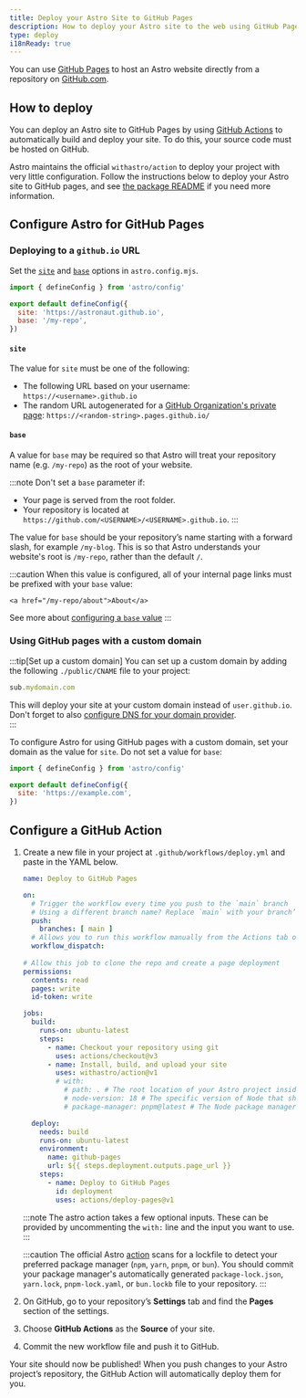 ```yaml
---
title: Deploy your Astro Site to GitHub Pages
description: How to deploy your Astro site to the web using GitHub Pages.
type: deploy
i18nReady: true
---
```


You can use [GitHub Pages](https://pages.github.com/) to host an Astro website directly from a repository on [GitHub.com](https://github.com/).

## How to deploy

You can deploy an Astro site to GitHub Pages by using [GitHub Actions](https://github.com/features/actions) to automatically build and deploy your site. To do this, your source code must be hosted on GitHub.

Astro maintains the official `withastro/action` to deploy your project with very little configuration. Follow the instructions below to deploy your Astro site to GitHub pages, and see [the package README](https://github.com/withastro/action) if you need more information.

## Configure Astro for GitHub Pages

### Deploying to a `github.io` URL 

Set the [`site`](/en/reference/configuration-reference/#site) and [`base`](/en/reference/configuration-reference/#base) options in `astro.config.mjs`.
    
```js title="astro.config.mjs" ins={4-5}
import { defineConfig } from 'astro/config'

export default defineConfig({
  site: 'https://astronaut.github.io',
  base: '/my-repo',
})
```

#### `site`

The value for `site` must be one of the following:

- The following URL based on your username: `https://<username>.github.io`
- The random URL autogenerated for a [GitHub Organization's private page](https://docs.github.com/en/enterprise-cloud@latest/pages/getting-started-with-github-pages/changing-the-visibility-of-your-github-pages-site): `https://<random-string>.pages.github.io/`


#### `base`

A value for `base` may be required so that Astro will treat your repository name (e.g. `/my-repo`) as the root of your website.

:::note
  Don't set a `base` parameter if:

- Your page is served from the root folder.
- Your repository is located at `https://github.com/<USERNAME>/<USERNAME>.github.io`.
:::

The value for `base` should be your repository’s name starting with a forward slash, for example `/my-blog`. This is so that Astro understands your website's root is `/my-repo`, rather than the default `/`.

:::caution
    When this value is configured, all of your internal page links must be prefixed with your `base` value:

```astro ins="/my-repo"
<a href="/my-repo/about">About</a>
```

See more about [configuring a `base` value](/en/reference/configuration-reference/#base)
:::

### Using GitHub pages with a custom domain

:::tip[Set up a custom domain]
You can set up a custom domain by adding the following `./public/CNAME` file to your project: 

```js title="public/CNAME"
sub.mydomain.com
```

This will deploy your site at your custom domain instead of `user.github.io`. Don't forget to also [configure DNS for your domain provider](https://docs.github.com/en/pages/configuring-a-custom-domain-for-your-github-pages-site/managing-a-custom-domain-for-your-github-pages-site#configuring-a-subdomain).   
:::

To configure Astro for using GitHub pages with a custom domain, set your domain as the value for `site`. Do not set a value for `base`:

```js title="astro.config.mjs" ins={4}
import { defineConfig } from 'astro/config'

export default defineConfig({
  site: 'https://example.com',
})
```

## Configure a GitHub Action

1. Create a new file in your project at `.github/workflows/deploy.yml` and paste in the YAML below.

    ```yaml title="deploy.yml"
    name: Deploy to GitHub Pages

    on:
      # Trigger the workflow every time you push to the `main` branch
      # Using a different branch name? Replace `main` with your branch’s name
      push:
        branches: [ main ]
      # Allows you to run this workflow manually from the Actions tab on GitHub.
      workflow_dispatch:
      
    # Allow this job to clone the repo and create a page deployment
    permissions:
      contents: read
      pages: write
      id-token: write

    jobs:
      build:
        runs-on: ubuntu-latest
        steps:
          - name: Checkout your repository using git
            uses: actions/checkout@v3
          - name: Install, build, and upload your site
            uses: withastro/action@v1
            # with:
              # path: . # The root location of your Astro project inside the repository. (optional)
              # node-version: 18 # The specific version of Node that should be used to build your site. Defaults to 18. (optional)
              # package-manager: pnpm@latest # The Node package manager that should be used to install dependencies and build your site. Automatically detected based on your lockfile. (optional)

      deploy:
        needs: build
        runs-on: ubuntu-latest
        environment:
          name: github-pages
          url: ${{ steps.deployment.outputs.page_url }}
        steps:
          - name: Deploy to GitHub Pages
            id: deployment
            uses: actions/deploy-pages@v1
    ```

    :::note
    The astro action takes a few optional inputs. These can be provided by uncommenting the `with:` line and the input you want to use.
    :::
    
    :::caution
    The official Astro [action](https://github.com/withastro/action) scans for a lockfile to detect your preferred package manager (`npm`, `yarn`, `pnpm`, or `bun`). You should commit your package manager's automatically generated `package-lock.json`, `yarn.lock`, `pnpm-lock.yaml`, or `bun.lockb` file to your repository.
    :::

2. On GitHub, go to your repository’s **Settings** tab and find the **Pages** section of the settings.

3. Choose **GitHub Actions** as the **Source** of your site.  

4. Commit the new workflow file and push it to GitHub.  

  
Your site should now be published! When you push changes to your Astro project’s repository, the GitHub Action will automatically deploy them for you.
